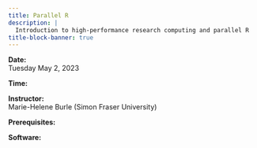 ```yaml
---
title: Parallel R
description: |
  Introduction to high-performance research computing and parallel R
title-block-banner: true
---
```


:::{.topdef}

**Date:** \
Tuesday May 2, 2023

**Time:** \

**Instructor:** \
Marie-Helene Burle (Simon Fraser University)

**Prerequisites:** \

**Software:** \

:::
